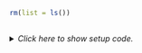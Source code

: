 ```r
rm(list = ls())
```


## <No caption defined>

<details><summary>*Click here to show setup code.*</summary>
```r
### <No caption defined>

```
```r
library(tidyverse)
library(nycflights13)

library(conflicted)
conflict_prefer("filter", "dplyr")
conflict_prefer("lag", "dplyr")


iris %>%
  slice(1:3) %>%
  with(walk2(Sepal.Width, Sepal.Length, ~ cat(..., "\n"))) %>%
  count()


x <- walk2(iris$Sepal.Width[1:3], iris$Sepal.Length[1:3], ~ cat(..., "\n"))
x

iris %>%
  slice(1:3) %>%
  select(Sepal.Width, Sepal.Length) %>%
  pwalk(~ cat(..., "\n")) %>%
  count()
```
</details>
